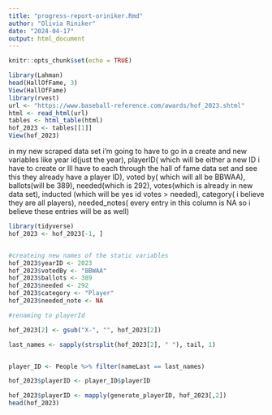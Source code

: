```yaml
---
title: "progress-report-oriniker.Rmd"
author: "Olivia Riniker"
date: "2024-04-17"
output: html_document
---
```


```r
knitr::opts_chunk$set(echo = TRUE)
```

```r
library(Lahman)
head(HallOfFame, 3)
View(HallOfFame)
library(rvest)
url <- "https://www.baseball-reference.com/awards/hof_2023.shtml"
html <- read_html(url)
tables <- html_table(html)
hof_2023 <- tables[[1]]
View(hof_2023)
```
 in my new scraped data set i'm going to have to go in a create and new variables like year id(just the year), playerID( which will be either a new ID i have to create or Ill have to each through the hall of fame data set and see this they already have a player ID), voted by( which will all be BBWAA), ballots(will be 389), needed(which is 292), votes(which is already in new data set), inducted (which will be yes id votes > needed), category( i believe they are all players), needed_notes( every entry in this column is NA so i believe these entries will be as well)
 
```r
library(tidyverse)
hof_2023 <- hof_2023[-1, ]


#createing new names of the static variables
hof_2023$yearID <- 2023
hof_2023$votedBy <- "BBWAA"
hof_2023$ballots <- 389
hof_2023$needed <- 292
hof_2023$category <- "Player"
hof_2023$needed_note <- NA

#renaming to playerId

hof_2023[2] <- gsub("X-", "", hof_2023[2])

last_names <- sapply(strsplit(hof_2023[2], " "), tail, 1)


player_ID <- People %>% filter(nameLast == last_names)

hof_2023$playerID <- player_ID$playerID

hof_2023$playerID <- mapply(generate_playerID, hof_2023[,2])
head(hof_2023)



```
 
 
 
 

